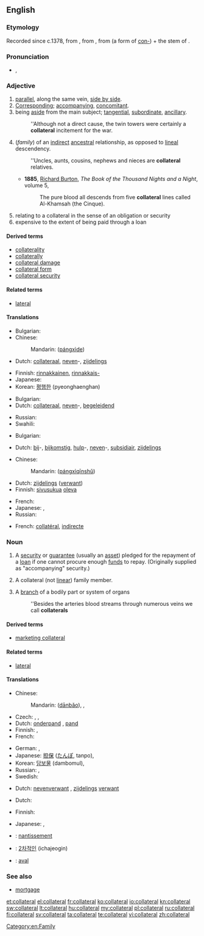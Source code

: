 ==English==

===Etymology===
Recorded since c.1378, from {{etyl|fro}}, from {{etyl|ML.}} {{term|collateralis|collaterālis}}, from {{etyl|la}} {{term|col-||together with}} (a form of [[con-]]) + the stem of {{term|latus||side}}.

===Pronunciation===
* {{IPA|/kəˈlætəɹəl/}}, {{X-SAMPA|/k@"l{t@r@l/}}

===Adjective===
{{en-adj|-}}

# [[parallel]], along the same vein, [[side by side]].
# [[corresponding|Corresponding]]; [[accompanying]], [[concomitant]].
# being [[aside]] from the main subject; [[tangential]], [[subordinate]], [[ancillary]].
#: ''Although not a direct cause,  the twin towers were certainly a '''collateral''' incitement for the war.
# (''family'') of an [[indirect]] [[ancestral]] relationship, as opposed to [[lineal]] descendency.
#: ''Uncles, aunts, cousins, nephews and nieces are '''collateral''' relatives.
#* '''1885''', [[w:Richard Francis Burton|Richard Burton]], ''The Book of the Thousand Nights and a Night'', volume 5,
#*: The pure blood all descends from five '''collateral''' lines called Al-Khamsah (the Cinque).
# relating to a collateral in the sense of an obligation or security
# expensive to the extent of being paid through a loan

====Derived terms====
* [[collaterality]]
* [[collaterally]]
* [[collateral damage]]
* [[collateral form]]
* [[collateral security]]

====Related terms====
* [[lateral]]

====Translations====
{{trans-top|parallel, along the same vein}}
* Bulgarian: {{t|bg|успореден}}
* Chinese:
*: Mandarin: {{zh-ts|[[旁系]]的|[[旁系]]的}} ([[páng]][[xì]][[de]])
* Dutch: [[collateraal]], [[neven]]-, [[zijdelings]]
{{trans-mid}}
* Finnish: [[rinnakkainen]], [[rinnakkais-]]
* Japanese: {{t|ja|傍系の|tr=bōkei no}}
* Korean: [[평행한]] (pyeonghaenghan)
{{trans-bottom}}

{{trans-top|accompanying, concomitant}}
* Bulgarian: {{t|bg|съпътствуващ}}
* Dutch: [[collateraal]], [[neven]]-, [[begeleidend]]
{{trans-mid}}
* Russian: {{t|ru|сопутствующий}}
* Swahili: {{t+|sw|dhamana|xs=Swahili}}
{{trans-bottom}}

{{trans-top|aside from the main subject; tangential, subordinate, ancillary}}
* Bulgarian: {{t|bg|косвен}}
{{trans-mid}}
* Dutch: [[bij]]-, [[bijkomstig]], [[hulp]]-, [[neven]]-, [[subsidiair]], [[zijdelings]]
{{trans-bottom}}

{{trans-top|of an indirect, not linear ancestral family relationship}}
* Chinese:
*: Mandarin: {{zh-ts|[[旁系]][[親屬]]|[[旁系]][[亲属]]}} ([[páng]][[xì]][[qīn]][[shǔ]])
* Dutch: [[zijdelings]] ([[verwant]])
* Finnish: [[sivusuku]]a [[oleva]]
{{trans-mid}}
* French: {{t+|fr|collatéral}}
* Japanese: {{t|ja|傍系親族の|tr=bōkei-shinzoku no}}, {{t|ja|傍系縁者の|tr=bōkei-enja no}}
* Russian: {{t|ru|боковой}}
{{trans-bottom}}

{{checktrans-top}}
* French: [[collatéral]], [[indirecte]]
{{trans-bottom}}

===Noun===
{{wikipedia}}
{{en-noun}}

# A [[security]] or [[guarantee]] (usually an [[asset]]) pledged for the repayment of a [[loan]] if one cannot procure enough [[fund]]s to repay. (Originally supplied as "accompanying" security.)
# {{context|now|_|rare}} A collateral (not [[linear]]) family member.
# A [[branch]] of a bodily part or system of organs
#: ''Besides the arteries blood streams through numerous veins we call '''collaterals'''

====Derived terms====
* [[marketing collateral]]

====Related terms====
* [[lateral]]

====Translations====
{{trans-top|security or guarantee}}
* Chinese:
*: Mandarin: {{zh-ts|擔保|担保}} ([[dān]][[bǎo]]), {{t|zh|擔保|sc=Hani}}, {{t|zh|担保|tr=dānbǎo|sc=Hani}}
* Czech: {{t-|cs|kolaterál|m}}, {{t-|cs|zajištění|n}}, {{t-|cs|zástava|f}}
* Dutch: [[onderpand]] {{n}}, [[pand]] {{n}}
* Finnish: {{t+|fi|pantti}}, {{t+|fi|vakuus}}
* French: {{t|fr|collatéral|m}}
{{trans-mid}}
* German: {{t+|de|Sicherheit|f}}, {{t|de|Pfand|m}}
* Japanese: [[担保]] ([[たんぽ]], tanpo), {{t|ja|担保|tr=たんぽ, tanpo|sc=Jpan}}
* Korean: [[담보물]] (dambomul), {{t|ko|담보물|tr=dambomul|sc=Kore}}
* Russian: {{t|ru|поручительство|n|tr=poručítelʹstvo|sc=Cyrl}}, {{t|ru|залог|m|tr=zalóg|sc=Cyrl}}
* Swedish: {{t-|sv|pant}}
{{trans-bottom}}

{{trans-top|collateral relative}}
* Dutch: [[nevenverwant]] {{m}}, [[zijdelings]] [[verwant]] {{m}}
{{trans-mid}}
{{trans-bottom}}

{{trans-top|branch of a bodily part}}
* Dutch: {{t-|nl|vertakking}}
{{trans-mid}}
{{trans-bottom}}

{{trans-top|printed materials to present business information}}
* Finnish: {{t+|fi|vakuus}}
{{trans-mid}}
* Japanese: {{t|ja|パンフレット|tr=panfuretto}}, {{t|ja|カタログ|tr=katarogu}}
{{trans-bottom}}

{{checktrans-top}}
* {{ttbc|fr}}: [[nantissement]] {{m}}
{{trans-mid}}
* {{ttbc|ko}}: [[2차적인]] (ichajeogin)
* {{ttbc|es}}: [[aval]]
{{trans-bottom}}

===See also===
* [[mortgage]]

[[Category:en:Family]]

[[et:collateral]]
[[el:collateral]]
[[fr:collateral]]
[[ko:collateral]]
[[io:collateral]]
[[kn:collateral]]
[[sw:collateral]]
[[lt:collateral]]
[[hu:collateral]]
[[my:collateral]]
[[pl:collateral]]
[[ru:collateral]]
[[fi:collateral]]
[[sv:collateral]]
[[ta:collateral]]
[[te:collateral]]
[[vi:collateral]]
[[zh:collateral]]